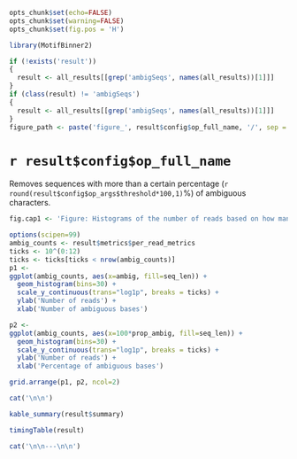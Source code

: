 ```r
opts_chunk$set(echo=FALSE)
opts_chunk$set(warning=FALSE)
opts_chunk$set(fig.pos = 'H')

library(MotifBinner2)

if (!exists('result'))
{
  result <- all_results[[grep('ambigSeqs', names(all_results))[1]]]
}
if (class(result) != 'ambigSeqs')
{
  result <- all_results[[grep('ambigSeqs', names(all_results))[1]]]
}
figure_path <- paste('figure_', result$config$op_full_name, '/', sep = '')
```

# `r result$config$op_full_name`

Removes sequences with more than a certain percentage (`r round(result$config$op_args$threshold*100,1)`%) of ambiguous characters.

```r
fig.cap1 <- 'Figure: Histograms of the number of reads based on how many ambiguous bases they contain.'
```

```r
options(scipen=99)
ambig_counts <- result$metrics$per_read_metrics
ticks <- 10^(0:12)
ticks <- ticks[ticks < nrow(ambig_counts)]
p1 <- 
ggplot(ambig_counts, aes(x=ambig, fill=seq_len)) +
  geom_histogram(bins=30) + 
  scale_y_continuous(trans="log1p", breaks = ticks) +
  ylab('Number of reads') +
  xlab('Number of ambiguous bases')

p2 <-
ggplot(ambig_counts, aes(x=100*prop_ambig, fill=seq_len)) +
  geom_histogram(bins=30) + 
  scale_y_continuous(trans="log1p", breaks = ticks) +
  ylab('Number of reads') +
  xlab('Percentage of ambiguous bases')

grid.arrange(p1, p2, ncol=2)
```

```r
cat('\n\n')
```

```r
kable_summary(result$summary)

timingTable(result)
```

```r
cat('\n\n---\n\n')
```
